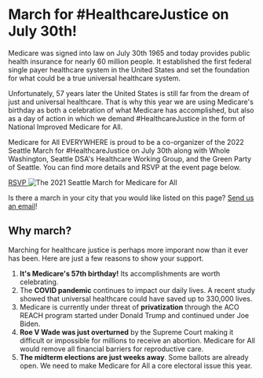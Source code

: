 
<Layout pageTitle="March" activeHeaderLink="March">

# March for #HealthcareJustice on July 30th!

Medicare was signed into law on July 30th 1965 and today provides public health insurance for nearly 60 million people. It established the first federal single payer healthcare system in the United States and set the foundation for what could be a true universal healthcare system.

Unfortunately, 57 years later the United States is still far from the dream of just and universal healthcare. That is why this year we are using Medicare's birthday as both a celebration of what Medicare has accomplished, but also as a day of action in which we demand #HealthcareJustice in the form of National Improved Medicare for All.

Medicare for All EVERYWHERE is proud to be a co-organizer of the 2022 Seattle March for #HealthcareJustice on July 30th along with Whole Washington, Seattle DSA's Healthcare Working Group, and the Green Party of Seattle. You can find more details and RSVP at the event page below.

<a className='button' href='https://actionnetwork.org/events/save-the-date-march-for-healthcare-justice-celebrating-57-years-of-medicare' target='_blank'>
  RSVP
</a>

<img src='https://can2-prod.s3.amazonaws.com/events/photos/001/181/459/original/march.jpg' alt='The 2021 Seattle March for Medicare for All'/>

Is there a march in your city that you would like listed on this page? <a href="mailto:massmovement.healthcare@gmail.com">Send us an email</a>!

## Why march?

Marching for healthcare justice is perhaps more imporant now than it ever has been. Here are just a few reasons to show your support.

1. **It's Medicare's 57th birthday!** Its accomplishments are worth celebrating.
2. The **COVID pandemic** continues to impact our daily lives. A recent study showed that universal healthcare could have saved up to 330,000 lives.
3. Medicare is currently under threat of **privatization** through the ACO REACH program started under Donald Trump and continued under Joe Biden.
4. **Roe V Wade was just overturned** by the Supreme Court making it difficult or impossible for millions to receive an abortion. Medicare for All would remove all financial barriers for reproductive care.
5. **The midterm elections are just weeks away**. Some ballots are already open. We need to make Medicare for All a core electoral issue this year.

</Layout>
